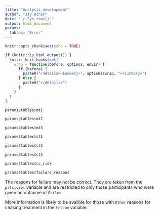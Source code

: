 ```yaml
---
title: "Analysis development"
author: "Jay Achar"
date: "`r Sys.time()`"
output: html_document
params:
  tables: "Error"
---
```


```r
knitr::opts_chunk$set(echo = TRUE)

if (knitr::is_html_output()) {
  knitr::knit_hooks$set(
    wrap = function(before, options, envir) {
      if (before) {
        paste0("<details><summary>", options$wrap, "</summary>")
      } else {
        paste0("</details>")
      }
    }
  )
}
```

```r
params$tables$mt1
```


```r
params$tables$mt2
```

```r
params$tables$mt3
```

```r
params$tables$st1
```

```r
params$tables$st2
```

```r
params$tables$st3
```

```r
params$tables$cc_risk
```

```r
params$tables$failure_reasons
```

The reasons for failure may not be correct. They are taken
from the `prtclviol` variable and are restricted to only
those participants who were given an outcome of `Failed`.

More information is likely to be availble for those
with `Other` reasons for ceasing treatment in the `trtcom`
variable.
